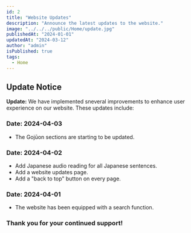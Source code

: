 ```yaml
---
id: 2
title: "Website Updates"
description: "Announce the latest updates to the website."
image: "../../../public/Home/update.jpg"
publishedAt: "2024-01-01"
updatedAt: "2024-03-12"
author: "admin"
isPublished: true
tags:
  - Home
---
```


## Update Notice

**Update:** We have implemented sneveral improvements to enhance user experience on our website. These updates include:

### Date: 2024-04-03

- The Gojūon sections are starting to be updated.

### Date: 2024-04-02

- Add Japanese audio reading for all Japanese sentences.
- Add a website updates page.
- Add a "back to top" button on every page.

### Date: 2024-04-01

- The website has been equipped with a search function.

### Thank you for your continued support!
